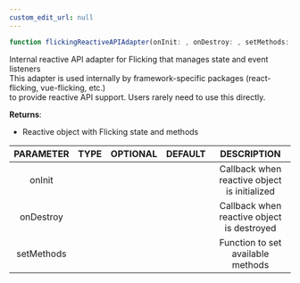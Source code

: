 ```yaml
---
custom_edit_url: null
---
```


```ts
function flickingReactiveAPIAdapter(onInit: , onDestroy: , setMethods: )
```

<div>

</div>

Internal reactive API adapter for Flicking that manages state and event listeners<br />This adapter is used internally by framework-specific packages (react-flicking, vue-flicking, etc.)<br />to provide reactive API support. Users rarely need to use this directly.

**Returns**: 
- Reactive object with Flicking state and methods

|PARAMETER|TYPE|OPTIONAL|DEFAULT|DESCRIPTION|
|:---:|:---:|:---:|:---:|:---:|
|onInit||||Callback when reactive object is initialized|
|onDestroy||||Callback when reactive object is destroyed|
|setMethods||||Function to set available methods|

